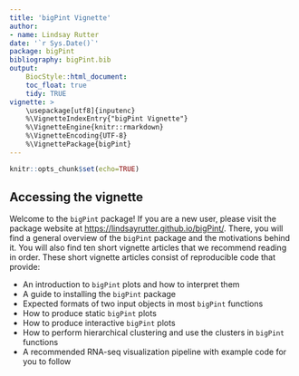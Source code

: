 ```yaml
---
title: 'bigPint Vignette'
author:
- name: Lindsay Rutter
date: '`r Sys.Date()`'
package: bigPint
bibliography: bigPint.bib
output:
    BiocStyle::html_document:
    toc_float: true
    tidy: TRUE
vignette: >
    \usepackage[utf8]{inputenc}
    %\VignetteIndexEntry{"bigPint Vignette"}
    %\VignetteEngine{knitr::rmarkdown}
    %\VignetteEncoding{UTF-8}
    %\VignettePackage{bigPint}
---
```


```r
knitr::opts_chunk$set(echo=TRUE)
```

## Accessing the vignette

Welcome to the `bigPint` package! If you are a new user, please visit the 
package website at [https://lindsayrutter.github.io/bigPint/](https://lindsayrutter.github.io/bigPint/). There, you will find a general overview of the `bigPint` package 
and the motivations behind it. You will also find ten short vignette articles 
that we recommend reading in order. These short vignette articles consist of 
reproducible code that provide:

- An introduction to `bigPint` plots and how to interpret them
- A guide to installing the `bigPint` package
- Expected formats of two input objects in most `bigPint` functions
- How to produce static `bigPint` plots
- How to produce interactive `bigPint` plots
- How to perform hierarchical clustering and use the clusters in `bigPint` 
    functions
- A recommended RNA-seq visualization pipeline with example code for you to 
    follow

